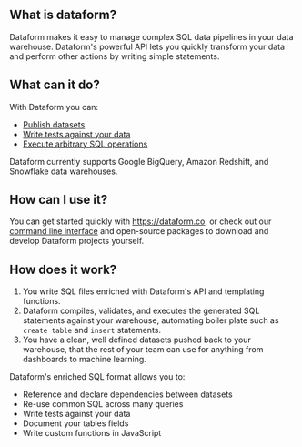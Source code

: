 

## What is dataform?

Dataform makes it easy to manage complex SQL data pipelines in your data warehouse. Dataform's powerful API lets you quickly transform your data and perform other actions by writing simple statements.

## What can it do?

With Dataform you can:

- [Publish datasets](/guides/tables)
- [Write tests against your data](/guides/assertions)
- [Execute arbitrary SQL operations](/guides/operations)

Dataform currently supports Google BigQuery, Amazon Redshift, and Snowflake data warehouses.

## How can I use it?

You can get started quickly with https://dataform.co, or check out our [command line interface](/guides/command-line-interface) and open-source packages to download and develop Dataform projects yourself.

## How does it work?

1. You write SQL files enriched with Dataform's API and templating functions.
2. Dataform compiles, validates, and executes the generated SQL statements against your warehouse, automating boiler plate such as `create table` and `insert` statements.
3. You have a clean, well defined datasets pushed back to your warehouse, that the rest of your team can use for anything from dashboards to machine learning.

Dataform's enriched SQL format allows you to:

- Reference and declare dependencies between datasets
- Re-use common SQL across many queries
- Write tests against your data
- Document your tables fields
- Write custom functions in JavaScript
